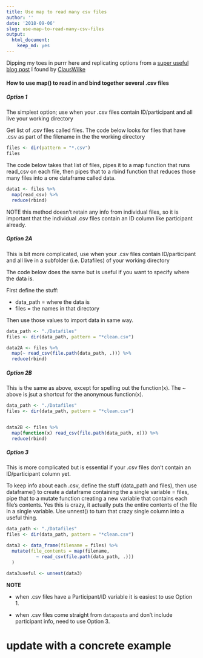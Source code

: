 ```yaml
---
title: Use map to read many csv files
author: ''
date: '2018-09-06'
slug: use-map-to-read-many-csv-files
output:
  html_document:
    keep_md: yes
---
```



Dipping my toes in purrr here and replicating options from a [super useful blog post](https://serialmentor.com/blog/2016/6/13/reading-and-combining-many-tidy-data-files-in-R) I found by [ClausWilke](@clauswilke) 



#### How to use map() to read in and bind together several .csv files

##### Option 1 

The simplest option; use when your .csv files contain ID/participant and all live your working directory

Get list of .csv files called files. The code below looks for files that have .csv as part of the filename in the the working directory 

```r
files <- dir(pattern = "*.csv")
files
```
The code below takes that list of files, pipes it to a map function that runs read_csv on each file, then pipes that to a  rbind function that reduces those many files into a one dataframe called data. 

```r
data1 <- files %>%
  map(read_csv) %>% 
  reduce(rbind)
```

NOTE this method doesn't retain any info from individual files, so it is important that the individual .csv files contain an ID column like participant already. 

##### Option 2A

This is bit more complicated, use when your .csv files contain ID/participant and all live in a subfolder (i.e. Datafiles) of your working directory

The code below does the same but is useful if you want to specify where the data is. 

First define the stuff:

- data_path = where the data is 
- files = the names in that directory 

Then use those values to import data in same way. 

```r
data_path <- "./Datafiles"   
files <- dir(data_path, pattern = "*clean.csv") 

data2A <- files %>%
  map(~ read_csv(file.path(data_path, .))) %>% 
  reduce(rbind)

```

##### Option 2B

This is the same as above, except for spelling out the function(x). The ~ above is jsut a shortcut for the anonymous function(x).

```r
data_path <- "./Datafiles"   
files <- dir(data_path, pattern = "*clean.csv") 


data2B <- files %>%
  map(function(x) read_csv(file.path(data_path, x))) %>%  
  reduce(rbind)

```

##### Option 3

This is more complicated but is essential if your .csv files don't contain an ID/participant column yet. 

To keep info about each .csv, define the stuff (data_path and files), then use dataframe() to create a dataframe containing the a single variable = files, pipe that to a mutate function creating a new variable that contains each file's contents. Yes this is crazy, it actually puts the entire contents of the file in a single variable.  Use unnest() to turn that crazy single column into a useful thing. 

```r

data_path <- "./Datafiles"   
files <- dir(data_path, pattern = "*clean.csv") 

data3 <- data_frame(filename = files) %>%
  mutate(file_contents = map(filename,      
           ~ read_csv(file.path(data_path, .))) 
  )

data3useful <- unnest(data3)
```


**NOTE**

- when .csv files have a Participant/ID variable it is easiest to use Option 1. 

- when .csv files come straight from `datapasta` and don't include participant info, need to use Option 3. 

# update with a concrete example